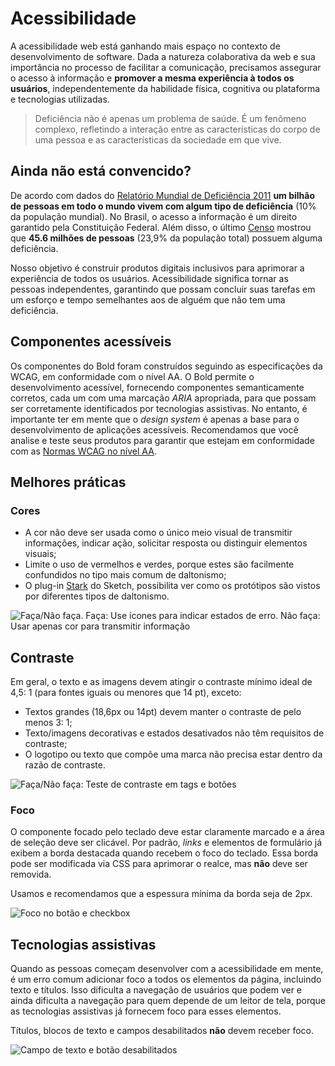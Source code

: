 
# Acessibilidade

A acessibilidade web está ganhando mais espaço no contexto de desenvolvimento de software. Dada a natureza colaborativa da web e sua importância no processo de facilitar a comunicação, precisamos assegurar o acesso à informação e **promover a mesma experiência à todos os usuários**, independentemente da habilidade física, cognitiva ou plataforma e tecnologias utilizadas.

<blockquote cite='World Health Organization'>
  <p>
    Deficiência não é apenas um problema de saúde. É um fenômeno complexo, refletindo a interação entre as
    características do corpo de uma pessoa e as características da sociedade em que vive.
  </p>
</blockquote>

## Ainda não está convencido?

De acordo com dados do [Relatório Mundial de Deficiência 2011](https://www.who.int/disabilities/world_report/2011/report.pdf) **um bilhão de pessoas em todo o mundo vivem com algum tipo de deficiência** (10% da população mundial). No Brasil, o acesso a informação é um direito garantido pela Constituição Federal. Além disso, o último [Censo](https://censo2010.ibge.gov.br/resultados/resumo.html) mostrou que **45.6 milhões de pessoas** (23,9% da população total) possuem alguma deficiência.

<Card icon='heartOutline'>
  Nosso objetivo é construir produtos digitais inclusivos para aprimorar a experiência de todos os usuários.
  Acessibilidade significa tornar as pessoas independentes, garantindo que possam concluir suas tarefas em um esforço e
  tempo semelhantes aos de alguém que não tem uma deficiência.
</Card>

## Componentes acessíveis

Os componentes do Bold foram construídos seguindo as especificações da WCAG, em conformidade com o nível AA. O Bold permite o desenvolvimento acessível, fornecendo componentes semanticamente corretos, cada um com uma
marcação _ARIA_ apropriada, para que possam ser corretamente identificados por tecnologias assistivas. No entanto, é importante ter em mente que o _design system_ é apenas a base para o desenvolvimento de
aplicações acessíveis. Recomendamos que você analise e teste seus produtos para garantir que estejam em conformidade com as
[Normas WCAG no nível AA](Https://www.w3.org/TR/WCAG20/#conformance).

## Melhores práticas

### Cores

- A cor não deve ser usada como o único meio visual de transmitir informações, indicar ação, solicitar
  resposta ou distinguir elementos visuais;
- Limite o uso de vermelhos e verdes, porque estes são facilmente confundidos no tipo mais comum de daltonismo;
- O plug-in [Stark](https://www.getstark.co/) do Sketch, possibilita ver como os protótipos são vistos por diferentes
  tipos de daltonismo.

![Faça/Não faça. Faça: Use ícones para indicar estados de erro. Não faça: Usar apenas cor para transmitir informação](/image/accessibility-color.png)

## Contraste

Em geral, o texto e as imagens devem atingir o contraste mínimo ideal de 4,5: 1 (para fontes iguais ou menores que 14 pt), exceto:

- Textos grandes (18,6px ou 14pt) devem manter o contraste de pelo menos 3: 1;
- Texto/imagens decorativas e estados desativados não têm requisitos de contraste;
- O logotipo ou texto que compõe uma marca não precisa estar dentro da razão de contraste.

![Faça/Não faça: Teste de contraste em tags e botões](/image/accessibility-contrast.png)

### Foco

O componente focado pelo teclado deve estar claramente marcado e a área de seleção deve ser clicável. Por padrão,
_links_ e elementos de formulário já exibem a borda destacada quando recebem o foco do teclado. Essa borda
pode ser modificada via CSS para aprimorar o realce, mas **não** deve ser removida.

Usamos e recomendamos que a espessura mínima da borda seja de 2px.

![Foco no botão e checkbox](/image/accessibility-focus.png)

## Tecnologias assistivas

Quando as pessoas começam desenvolver com a acessibilidade em mente, é um erro comum adicionar foco a todos os elementos da página,
incluindo texto e títulos. Isso dificulta a navegação de usuários que podem ver e ainda dificulta a navegação para quem depende de um leitor de tela,
porque as tecnologias assistivas já fornecem foco para esses elementos.

Títulos, blocos de texto e campos desabilitados **não** devem receber foco.

![Campo de texto e botão desabilitados](/image/accessibility-assistivetech.png)
